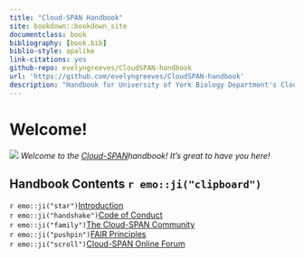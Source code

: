 ```yaml
--- 
title: "Cloud-SPAN Handbook"
site: bookdown::bookdown_site
documentclass: book
bibliography: [book.bib]
biblio-style: apalike
link-citations: yes
github-repo: evelyngreeves/CloudSPAN-handbook
url: 'https://github.com/evelyngreeves/CloudSPAN-handbook'
description: "Handbook for University of York Biology Department's Cloud-SPAN project."
---
```


# Welcome! {-}
![](images/cloud-span-logo-text.png)
*Welcome to the [Cloud-SPAN](https://cloud-span.york.ac.uk/)handbook! It's great to have you here!*

## Handbook Contents `r emo::ji("clipboard")` {-}
`r emo::ji("star")`[Introduction](#intro)   
`r emo::ji("handshake")`[Code of Conduct](#coc)  
`r emo::ji("family")`[The Cloud-SPAN Community](#community)   
`r emo::ji("pushpin")`[FAIR Principles](#fair-principles)   
`r emo::ji("scroll")`[Cloud-SPAN Online Forum](#forum)
